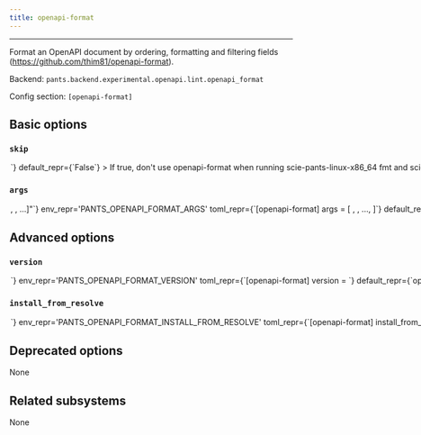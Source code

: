```yaml
---
title: openapi-format
---
```



---

Format an OpenAPI document by ordering, formatting and filtering fields (https://github.com/thim81/openapi-format).

Backend: <span className="color--primary">`pants.backend.experimental.openapi.lint.openapi_format`</span>

Config section: <span className="color--primary">`[openapi-format]`</span>

<span className={styles.options}>

## Basic options

### `skip`

<Option
  cli_repr={`--[no-]openapi-format-skip`}
  env_repr='PANTS_OPENAPI_FORMAT_SKIP'
  toml_repr={`[openapi-format]
skip = <bool>`}
  default_repr={`False`}
>

If true, don&#x27;t use openapi-format when running `scie-pants-linux-x86_64 fmt` and `scie-pants-linux-x86_64 lint`.

</Option>

### `args`

<Option
  cli_repr={`--openapi-format-args="[<shell_str>, <shell_str>, ...]"`}
  env_repr='PANTS_OPENAPI_FORMAT_ARGS'
  toml_repr={`[openapi-format]
args = [
    <shell_str>,
    <shell_str>,
    ...,
]`}
  default_repr={`[]`}
>

Arguments to pass directly to openapi-format, e.g. `--openapi-format-args='--no-sort'`.

</Option>

## Advanced options

### `version`

<Option
  cli_repr={`--openapi-format-version=<str>`}
  env_repr='PANTS_OPENAPI_FORMAT_VERSION'
  toml_repr={`[openapi-format]
version = <str>`}
  default_repr={`openapi-format@1.13.1`}
>

Version string for the tool in the form package@version (e.g. prettier@2.6.2)

</Option>

### `install_from_resolve`

<Option
  cli_repr={`--openapi-format-install-from-resolve=<str>`}
  env_repr='PANTS_OPENAPI_FORMAT_INSTALL_FROM_RESOLVE'
  toml_repr={`[openapi-format]
install_from_resolve = <str>`}
  default_repr={`None`}
>

If specified, install the tool using the lockfile for this named resolve, instead of the version configured in this subsystem.

If unspecified, the tool will use the default configured package manager [nodejs].package_manager`, and install the tool without a lockfile.

</Option>

## Deprecated options

None

## Related subsystems

None

</span>
